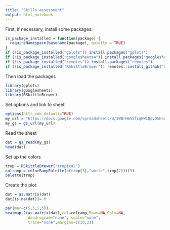 ```yaml
---
title: "Skills assessment"
output: html_notebook
---
```


First, if necessary, install some packages:

```r
is_package_installed = function(package) {
  requireNamespace(basename(package), quietly = TRUE)
}
if (!is_package_installed("gplots")) install.packages("gplots")
if (!is_package_installed("googlesheets4")) install.packages("googlesheets4")
if (!is_package_installed("remotes")) install.packages("remotes")
if (!is_package_installed("RSkittleBrewer")) remotes::install_github("alyssafrazee/RSkittleBrewer")
```

Then load the packages
```r
library(gplots)
library(googlesheets)
library(RSkittleBrewer)
```


Set options and link to sheet

```r
options(httr_oob_default=TRUE) 
my_url = "https://docs.google.com/spreadsheets/d/1WBrH655fxqKW1QqvD5hnqvvEWIvRzDJcKEgjjFeYxeM/edit?usp=sharing"
my_gs = gs_url(my_url)
```

Read the sheet

```r
dat = gs_read(my_gs)
head(dat)
```



Set up the colors

```r
trop = RSkittleBrewer("tropical")
colramp = colorRampPalette(c(trop[3],"white",trop[2]))(9)
palette(trop)
```

Create the plot

```r
dat = as.matrix(dat)
dat[is.na(dat)]= 0

par(mar=c(5,5,5,5))
heatmap.2(as.matrix(dat),col=colramp,Rowv=NA,Colv=NA,
          dendrogram="none", scale="none",
          trace="none",margins=c(10,2))
```


